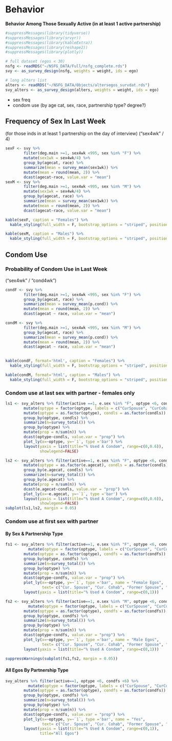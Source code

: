 # Behavior {#epi}

__Behavior Among Those Sexually Active (in at least 1 active partnership)__

```r
#suppressMessages(library(tidyverse))
#suppressMessages(library(srvyr))
#suppressMessages(library(kableExtra))
#suppressMessages(library(reshape2))
#suppressMessages(library(plotly))

# full dataset (egos < 30)
nsfg <- readRDS("~/NSFG_DATA/Full/nsfg_complete.rds")
svy <- as_survey_design(nsfg, weights = weight, ids = ego)

# long alters list 
alters <- readRDS("~/NSFG_DATA/Objects/altersegos_survdat.rds")
svy_alters <- as_survey_design(alters, weights = weight, ids = ego)

```
- sex freq
- condom use
(by age cat, sex, race, partnership type? degree?)   


## Frequency of Sex In Last Week
(for those inds in at least 1 partnership on the day of interview)
("sex4wk" / 4)

```r
sexF <- svy %>% 
        filter(deg.main >=1, sex4wk <995, sex %in% "F") %>% 
        mutate(sex1wk = sex4wk/4) %>%
        group_by(agecat, race) %>%
        summarize(mean = survey_mean(sex1wk)) %>%
        mutate(mean = round(mean, 2)) %>%
        dcast(agecat~race, value.var = "mean")
sexM <- svy %>% 
        filter(deg.main >=1, sex4wk <995, sex %in% "M") %>% 
        mutate(sex1wk = sex4wk/4) %>%
        group_by(agecat, race) %>%
        summarize(mean = survey_mean(sex1wk)) %>%
        mutate(mean = round(mean, 2)) %>%
        dcast(agecat~race, value.var = "mean")

kable(sexF, caption = "Females") %>% 
  kable_styling(full_width = F, bootstrap_options = "striped", position="float_left")

kable(sexM, caption = "Males") %>% 
  kable_styling(full_width = F, bootstrap_options = "striped", position="right")

```

## Condom Use 
### Probability of Condom Use in Last Week  
("sex4wk" / "cond4wk")  

```r
condF <- svy %>% 
        filter(deg.main >=1, sex4wk <995, sex %in% "F") %>% 
        group_by(agecat, race) %>%
        summarize(mean = survey_mean(p.cond)) %>%
        mutate(mean = round(mean, 2)) %>%
        dcast(agecat ~ race, value.var = "mean")

condM <- svy %>% 
        filter(deg.main >=1, sex4wk <995, sex %in% "M") %>% 
        group_by(agecat, race) %>%
        summarize(mean = survey_mean(p.cond)) %>%
        mutate(mean = round(mean, 2)) %>%
        dcast(agecat ~ race, value.var = "mean")
  

kable(condF, format='html', caption = "Females") %>% 
  kable_styling(full_width = F, bootstrap_options = "striped", position="float_left")

kable(condM, format='html', caption = "Males") %>% 
  kable_styling(full_width = F, bootstrap_options = "striped", position = "right")
```


### Condom use at last sex with partner - females only  

```r
ls1 <- svy_alters %>% filter(active ==1, e.sex %in% "F", optype <6, condls < 6) %>%
        mutate(optype = factor(optype, labels = c("CurSpouse", "CurCohab","FmrSpouse", "FmrCohab", "Other"))) %>%
        mutate(optype = as.factor(optype), condls = as.factor(condls)) %>%
        group_by(optype, condls) %>%
        summarize(n=survey_total()) %>% 
        group_by(optype) %>%
        mutate(prop = n/sum(n)) %>%
        dcast(optype~condls, value.var = "prop") %>%
        plot_ly(x=~optype, y=~`1`, type ='bar') %>%
        layout(yaxis = list(title="% Used A Condom", range=c(0,0.6)), 
               showlegend=FALSE)

ls2 <- svy_alters %>% filter(active==1, e.sex %in% "F", optype <6, condls < 6) %>%
        mutate(optype = as.factor(e.agecat), condls = as.factor(condls)) %>%
        group_by(e.agecat, condls) %>%
        summarize(n=survey_total()) %>% 
        group_by(e.agecat) %>%
        mutate(prop = n/sum(n)) %>%
        dcast(e.agecat~condls, value.var = "prop") %>%
        plot_ly(x=~e.agecat, y=~`1`, type ='bar') %>%
        layout(yaxis = list(title="% Used A Condom", range=c(0,0.6)),
               showlegend=FALSE)
subplot(ls1,ls2, margin = 0.05)
```


### Condom use at first sex with partner
#### By Sex & Partnership Type
```r
fs1 <- svy_alters %>% filter(active==1, e.sex %in% "F", optype <6, condfs <6) %>%
          mutate(optype = factor(optype, labels = c("CurSpouse", "CurCohab","FmrSpouse", "FmrCohab", "Other"))) %>%
        mutate(optype = as.factor(optype), condfs = as.factor(condfs)) %>%
        group_by(optype, condfs) %>%
        summarize(n=survey_total()) %>% 
        group_by(optype) %>%
        mutate(prop = n/sum(n)) %>%
        dcast(optype~condfs, value.var = "prop") %>%
        plot_ly(x=~optype, y=~`1`, type ='bar', name = "Female Egos", 
                text= c("Cur. Spouse", "Cur. Cohab", "Former Spouse", "Former Cohab", "Other")) %>%
        layout(yaxis = list(title="% Used A Condom", range=c(0,1)))

fs2 <- svy_alters %>% filter(active==1, e.sex %in% "M", optype <6, condfs <6) %>%
          mutate(optype = factor(optype, labels = c("CurSpouse", "CurCohab","FmrSpouse", "FmrCohab", "Other"))) %>%
        mutate(optype = as.factor(optype), condfs = as.factor(condfs)) %>%
        group_by(optype, condfs) %>%
        summarize(n=survey_total()) %>% 
        group_by(optype) %>%
        mutate(prop = n/sum(n)) %>%
        dcast(optype~condfs, value.var = "prop") %>%
        plot_ly(x=~optype, y=~`1`, type ='bar', name = "Male Egos", 
                text= c("Cur. Spouse", "Cur. Cohab", "Former Spouse", "Former Cohab", "Other")) %>%
        layout(yaxis = list(title="% Used A Condom", range=c(0,1)))

suppressWarnings(subplot(fs1,fs2, margin = 0.05))
```


#### All Egos By Partnership Type
```r
svy_alters %>% filter(active==1, optype <6, condfs <6) %>%
          mutate(optype = factor(optype, labels = c("CurSpouse", "CurCohab","FmrSpouse", "FmrCohab", "Other"))) %>%
        mutate(optype = as.factor(optype), condfs = as.factor(condfs)) %>%
        group_by(optype, condfs) %>%
        summarize(n=survey_total()) %>% 
        group_by(optype) %>%
        mutate(prop = n/sum(n)) %>%
        dcast(optype~condfs, value.var = "prop") %>%
        plot_ly(x=~optype, y=~`1`, type ='bar', name = "Yes", 
                text= c("Cur. Spouse", "Cur. Cohab", "Former Spouse", "Former Cohab", "Other")) %>%
        layout(yaxis = list(title="% Used A Condom", range=c(0,1)), 
               title="All Egos")
```